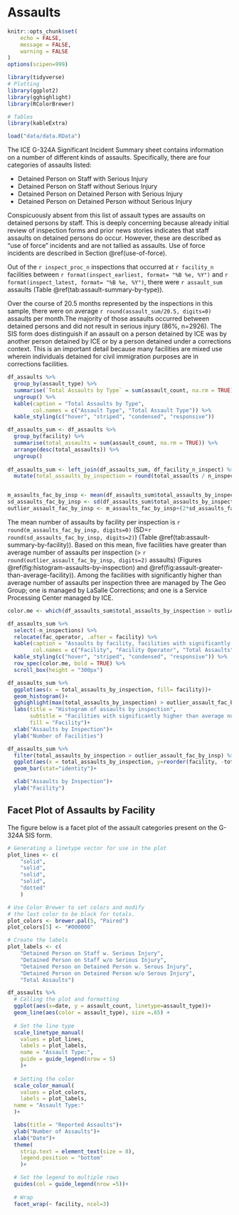 # Assaults

```r
knitr::opts_chunk$set(
	echo = FALSE,
	message = FALSE,
	warning = FALSE
)
options(scipen=999)
```

```r
library(tidyverse)
# Plotting
library(ggplot2)
library(gghighlight)
library(RColorBrewer)

# Tables
library(kableExtra)

load("data/data.RData")
```

The ICE G-324A Significant Incident Summary sheet contains information on a number of different kinds of assaults. Specifically, there are four categories of assaults listed:

-   Detained Person on Staff with Serious Injury
-   Detained Person on Staff without Serious Injury
-   Detained Person on Detained Person with Serious Injury
-   Detained Person on Detained Person without Serious Injury

Conspicuously absent from this list of assault types are assaults on detained persons by staff. This is deeply concerning because already initial review of inspection forms and prior news stories indicates that staff assaults on detained persons do occur. However, these are described as "use of force" incidents and are not tallied as assaults. Use of force incidents are described in Section \@ref(use-of-force).

Out of the `r inspect_proc_n` inspections that occurred at `r facility_n` facilities between `r format(inspect_earliest, format= "%B %e, %Y")` and `r format(inspect_latest, format= "%B %e, %Y")`, there were `r assault_sum` assaults (Table \@ref(tab:assault-summary-by-type)).

Over the course of 20.5 months represented by the inspections in this sample, there were on average `r round(assault_sum/20.5, digits=0)` assaults per month.The majority of those assaults occurred between detained persons and did not result in serious injury (86%, n=2926). The SIS form does distinguish if an assault on a person detained by ICE was by another person detained by ICE or by a person detained under a corrections context. This is an important detail because many facilities are mixed use wherein individuals detained for civil immigration purposes are in corrections facilities.

```r
df_assaults %>% 
  group_by(assault_type) %>% 
  summarise(`Total Assaults by Type` = sum(assault_count, na.rm = TRUE)) %>% 
  ungroup() %>% 
  kable(caption = "Total Assaults by Type",
        col.names = c("Assault Type", "Total Assault Type")) %>% 
  kable_styling(c("hover", "striped", "condensed", "responsive"))
```

```r
df_assaults_sum <- df_assaults %>% 
  group_by(facility) %>% 
  summarise(total_assaults = sum(assault_count, na.rm = TRUE)) %>% 
  arrange(desc(total_assaults)) %>% 
  ungroup()
  
df_assaults_sum <- left_join(df_assaults_sum, df_facility_n_inspect) %>% 
  mutate(total_assaults_by_inspection = round(total_assaults / n_inspections, digits = 0))


m_assaults_fac_by_insp <- mean(df_assaults_sum$total_assaults_by_inspection)
sd_assaults_fac_by_insp <- sd(df_assaults_sum$total_assaults_by_inspection)
outlier_assault_fac_by_insp <- m_assaults_fac_by_insp+(2*sd_assaults_fac_by_insp)
```

The mean number of assaults by facility per inspection is `r round(m_assaults_fac_by_insp, digits=0)` (SD=`r round(sd_assaults_fac_by_insp, digits=2)`) (Table \@ref(tab:assault-summary-by-facility)). Based on this mean, five facilities have greater than average number of assaults per inspection (\> `r round(outlier_assault_fac_by_insp, digits=2)` assaults) (Figures \@ref(fig:histogram-assaults-by-inspection) and \@ref(fig:assault-greater-than-average-facility)). Among the facilities with significantly higher than average number of assaults per inspection three are managed by The Geo Group; one is managed by LaSalle Corrections; and one is a Service Processing Center managed by ICE.

```r
color.me <- which(df_assaults_sum$total_assaults_by_inspection > outlier_assault_fac_by_insp)

df_assaults_sum %>% 
  select(-n_inspections) %>%
  relocate(fac_operator, .after = facility) %>% 
  kable(caption = "Assaults by facility, facilities with significantly greater than average number of assaults by inspection shown in bold.",
        col.names = c("Facility", "Facility Operator", "Total Assaults", "Assaults by Inspections")) %>%
  kable_styling(c("hover", "striped", "condensed", "responsive")) %>% 
  row_spec(color.me, bold = TRUE) %>%
  scroll_box(height = "300px")
```

```r
df_assaults_sum %>% 
  ggplot(aes(x = total_assaults_by_inspection, fill= facility))+
  geom_histogram()+
  gghighlight(max(total_assaults_by_inspection) > outlier_assault_fac_by_insp, use_direct_label = FALSE)+
  labs(title = "Histogram of assaults by inspection",
       subtitle = "Facilities with significantly higher than average number of assaults per inspection highlighted.",
       fill = "Facility")+
  xlab("Assaults by Inspection")+
  ylab("Number of Facilities")

```

```r
df_assaults_sum %>% 
  filter(total_assaults_by_inspection > outlier_assault_fac_by_insp) %>% 
  ggplot(aes(x = total_assaults_by_inspection, y=reorder(facility, -total_assaults_by_inspection, sum)))+
  geom_bar(stat="identity")+

  xlab("Assaults by Inspection")+
  ylab("Facility")
```

## Facet Plot of Assaults by Facility

The figure below is a facet plot of the assault categories present on the G-324A SIS form.

```r

# Generating a linetype vector for use in the plot
plot_lines <- c(
    "solid",
    "solid",
    "solid",
    "solid",
    "dotted"
    )

# Use Color Brewer to set colors and modify
# the last color to be black for totals.
plot_colors <- brewer.pal(5, "Paired")
plot_colors[5] <- "#000000"

# Create the labels
plot_labels <- c(
    "Detained Person on Staff w. Serious Injury",
    "Detained Person on Staff w/o Serious Injury",
    "Detained Person on Detained Person w. Serous Injury",
    "Detained Person on Detained Person w/o Serous Injury",
    "Total Assaults")

df_assaults %>% 
  # Calling the plot and formatting
  ggplot(aes(x=date, y = assault_count, linetype=assault_type))+
  geom_line(aes(color = assault_type), size =.65) +
  
  # Set the line type
  scale_linetype_manual(
    values = plot_lines,
    labels = plot_labels,
    name = "Assault Type:",
    guide = guide_legend(nrow = 5)
    )+
  
  # Setting the color
  scale_color_manual(
    values = plot_colors,
    labels = plot_labels,
  name = "Assault Type:"
  )+

  labs(title = "Reported Assaults")+
  ylab("Number of Assaults")+
  xlab("Date")+
  theme(
    strip.text = element_text(size = 8),
    legend.position = "bottom"
    )+

  # Set the legend to multiple rows
  guides(col = guide_legend(nrow =5))+
  
  # Wrap
  facet_wrap(~ facility, ncol=3)
```
